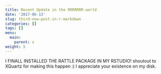 ```yaml
---
title: Recent Update in the RRRRRRR world
date: '2017-06-13'
slug: third-new-post-in-r-markdown
categories: []
tags: []
menu:
  main:
    parent: x
weight: 5
---
```


I FINALL INSTALLED THE RATTLE PACKAGE IN MY RSTUDIO! 
shoutout to XQuartz for making this happen :)
I appreciate your existence on my disk.